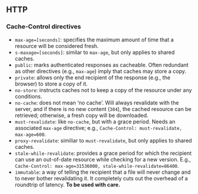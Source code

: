 ## HTTP

### Cache-Control directives

- `max-age=[seconds]`: specifies the maximum amount of time that a resource will be considered fresh.
- `s-maxage=[seconds]`: similar to `max-age`, but only applies to shared caches.
- `public`: marks authenticated responses as cacheable. Often redundant as other directives (e.g., `max-age`) imply that caches may store a copy.
- `private`: allows only the end recipient of the response (e.g., the browser) to store a copy of it.
- `no-store`: instructs caches not to keep a copy of the resource under any conditions.
- `no-cache`: does not mean ‘no cache’. Will always revalidate with the server, and if there is no new content (`304`), the cached resource can be retrieved; otherwise, a fresh copy will be downloaded.
- `must-revalidate`: like `no-cache`, but with a grace period. Needs an associated `max-age` directive; e.g., `Cache-Control: must-revalidate, max-age=600`.
- `proxy-revalidate`: similiar to `must-revalidate`, but only applies to shared caches.
- `stale-while-revalidate`: provides a grace period for which the recipient can use an out-of-date resource while checking for a new version. E.g., `Cache-Control: max-age=31536000, stale-while-revalidate=86400`.
- `immutable`: a way of telling the recipient that a file will never change and to never bother revalidating it. It completely cuts out the overhead of a roundtrip of latency. **To be used with care.**
